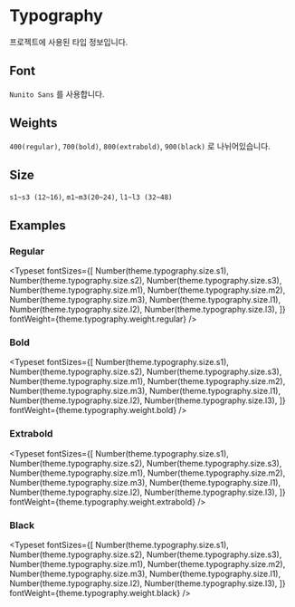 
<Meta title="DESIGN SYSTEM|Typography"/>

# Typography

프로젝트에 사용된 타입 정보입니다.

## Font

`Nunito Sans` 를 사용합니다.

## Weights 

`400(regular)`, `700(bold)`, `800(extrabold)`, `900(black)` 로 나뉘어있습니다.

## Size

`s1~s3 (12~16)`, `m1~m3(20~24)`, `l1~l3 (32~48)`

## Examples

### Regular

<Typeset
  fontSizes={[
    Number(theme.typography.size.s1),
    Number(theme.typography.size.s2),
    Number(theme.typography.size.s3),
    Number(theme.typography.size.m1),
    Number(theme.typography.size.m2),
    Number(theme.typography.size.m3),
    Number(theme.typography.size.l1),
    Number(theme.typography.size.l2),
    Number(theme.typography.size.l3),
  ]}
  fontWeight={theme.typography.weight.regular}
/>

### Bold

<Typeset
  fontSizes={[
    Number(theme.typography.size.s1),
    Number(theme.typography.size.s2),
    Number(theme.typography.size.s3),
    Number(theme.typography.size.m1),
    Number(theme.typography.size.m2),
    Number(theme.typography.size.m3),
    Number(theme.typography.size.l1),
    Number(theme.typography.size.l2),
    Number(theme.typography.size.l3),
  ]}
  fontWeight={theme.typography.weight.bold}
/>

### Extrabold

<Typeset
  fontSizes={[
    Number(theme.typography.size.s1),
    Number(theme.typography.size.s2),
    Number(theme.typography.size.s3),
    Number(theme.typography.size.m1),
    Number(theme.typography.size.m2),
    Number(theme.typography.size.m3),
    Number(theme.typography.size.l1),
    Number(theme.typography.size.l2),
    Number(theme.typography.size.l3),
  ]}
  fontWeight={theme.typography.weight.extrabold}
/>

### Black

<Typeset
  fontSizes={[
    Number(theme.typography.size.s1),
    Number(theme.typography.size.s2),
    Number(theme.typography.size.s3),
    Number(theme.typography.size.m1),
    Number(theme.typography.size.m2),
    Number(theme.typography.size.m3),
    Number(theme.typography.size.l1),
    Number(theme.typography.size.l2),
    Number(theme.typography.size.l3),
  ]}
  fontWeight={theme.typography.weight.black}
/>